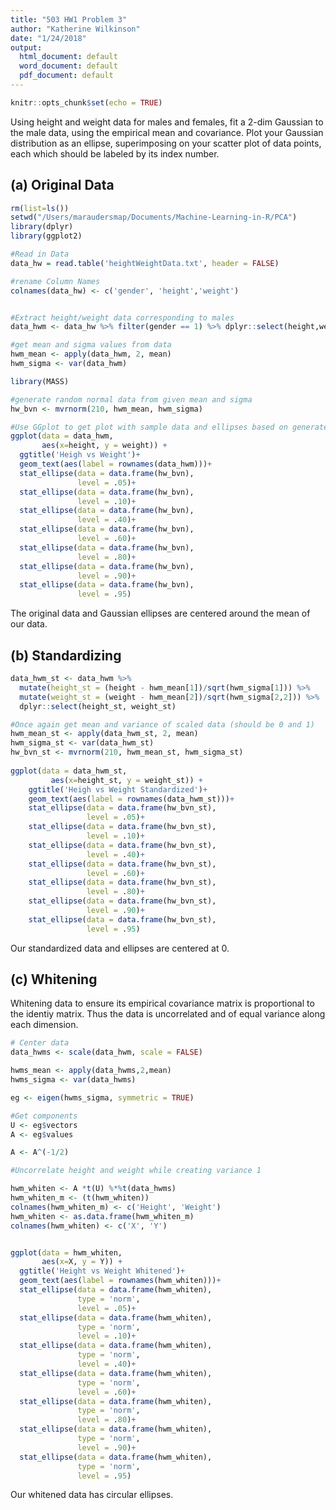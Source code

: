 ```yaml
---
title: "503 HW1 Problem 3"
author: "Katherine Wilkinson"
date: "1/24/2018"
output:
  html_document: default
  word_document: default
  pdf_document: default
---
```


```r
knitr::opts_chunk$set(echo = TRUE)
```


Using height and weight data for males and females, fit a 2-dim Gaussian to the male data, using
the empirical mean and covariance. Plot your Gaussian distribution as an ellipse, superimposing
on your scatter plot of data points, each which should be labeled by its index number.

## (a) Original Data


```r
rm(list=ls())
setwd("/Users/maraudersmap/Documents/Machine-Learning-in-R/PCA")
library(dplyr)
library(ggplot2)

#Read in Data
data_hw = read.table('heightWeightData.txt', header = FALSE)

#rename Column Names
colnames(data_hw) <- c('gender', 'height','weight')


#Extract height/weight data corresponding to males
data_hwm <- data_hw %>% filter(gender == 1) %>% dplyr::select(height,weight)

#get mean and sigma values from data
hwm_mean <- apply(data_hwm, 2, mean)
hwm_sigma <- var(data_hwm)

library(MASS)

#generate random normal data from given mean and sigma 
hw_bvn <- mvrnorm(210, hwm_mean, hwm_sigma)

#Use GGplot to get plot with sample data and ellipses based on generated normal data
ggplot(data = data_hwm, 
       aes(x=height, y = weight)) +
  ggtitle('Heigh vs Weight')+
  geom_text(aes(label = rownames(data_hwm)))+
  stat_ellipse(data = data.frame(hw_bvn),
               level = .05)+
  stat_ellipse(data = data.frame(hw_bvn),
               level = .10)+
  stat_ellipse(data = data.frame(hw_bvn),
               level = .40)+
  stat_ellipse(data = data.frame(hw_bvn),
               level = .60)+
  stat_ellipse(data = data.frame(hw_bvn),
               level = .80)+
  stat_ellipse(data = data.frame(hw_bvn),
               level = .90)+
  stat_ellipse(data = data.frame(hw_bvn),
               level = .95)

```
The original data and Gaussian ellipses are centered around the mean of our data. 

## (b) Standardizing


```r
data_hwm_st <- data_hwm %>% 
  mutate(height_st = (height - hwm_mean[1])/sqrt(hwm_sigma[1])) %>%
  mutate(weight_st = (weight - hwm_mean[2])/sqrt(hwm_sigma[2,2])) %>%
  dplyr::select(height_st, weight_st) 

#Once again get mean and variance of scaled data (should be 0 and 1)
hwm_mean_st <- apply(data_hwm_st, 2, mean)
hwm_sigma_st <- var(data_hwm_st)
hw_bvn_st <- mvrnorm(210, hwm_mean_st, hwm_sigma_st)
  
ggplot(data = data_hwm_st, 
         aes(x=height_st, y = weight_st)) +
    ggtitle('Heigh vs Weight Standardized')+
    geom_text(aes(label = rownames(data_hwm_st)))+
    stat_ellipse(data = data.frame(hw_bvn_st),
                 level = .05)+
    stat_ellipse(data = data.frame(hw_bvn_st),
                 level = .10)+
    stat_ellipse(data = data.frame(hw_bvn_st),
                 level = .40)+
    stat_ellipse(data = data.frame(hw_bvn_st),
                 level = .60)+
    stat_ellipse(data = data.frame(hw_bvn_st),
                 level = .80)+
    stat_ellipse(data = data.frame(hw_bvn_st),
                 level = .90)+
    stat_ellipse(data = data.frame(hw_bvn_st),
                 level = .95)
```
Our standardized data and ellipses are centered at 0.

## (c) Whitening 

Whitening data to ensure its empirical covariance matrix is proportional to the identiy matrix. Thus the data is uncorrelated and of equal variance along each dimension.

```r
# Center data
data_hwms <- scale(data_hwm, scale = FALSE)

hwms_mean <- apply(data_hwms,2,mean)
hwms_sigma <- var(data_hwms)

eg <- eigen(hwms_sigma, symmetric = TRUE)

#Get components
U <- eg$vectors
A <- eg$values

A <- A^(-1/2)

#Uncorrelate height and weight while creating variance 1

hwm_whiten <- A *t(U) %*%t(data_hwms)
hwm_whiten_m <- (t(hwm_whiten))
colnames(hwm_whiten_m) <- c('Height', 'Weight')
hwm_whiten <- as.data.frame(hwm_whiten_m)
colnames(hwm_whiten) <- c('X', 'Y')


ggplot(data = hwm_whiten, 
       aes(x=X, y = Y)) +
  ggtitle('Height vs Weight Whitened')+
  geom_text(aes(label = rownames(hwm_whiten)))+
  stat_ellipse(data = data.frame(hwm_whiten),
               type = 'norm',
               level = .05)+
  stat_ellipse(data = data.frame(hwm_whiten),
               type = 'norm',
               level = .10)+
  stat_ellipse(data = data.frame(hwm_whiten),
               type = 'norm',
               level = .40)+
  stat_ellipse(data = data.frame(hwm_whiten),
               type = 'norm',
               level = .60)+
  stat_ellipse(data = data.frame(hwm_whiten),
               type = 'norm',
               level = .80)+
  stat_ellipse(data = data.frame(hwm_whiten),
               type = 'norm',
               level = .90)+
  stat_ellipse(data = data.frame(hwm_whiten),
               type = 'norm',
               level = .95)

```
Our whitened data has circular ellipses. 
